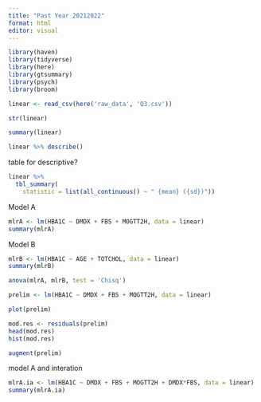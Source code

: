```yaml
---
title: "Past Year 20212022"
format: html
editor: visual
---
```


```r
library(haven)
library(tidyverse)
library(here)
library(gtsummary)
library(psych)
library(broom)
```


```r
linear <- read_csv(here('raw_data', 'Q3.csv'))
```


```r
str(linear)
```

```r
summary(linear)
```


```r
linear %>% describe()
```
table for descriptive?
```r
linear %>%
  tbl_summary(
    statistic = list(all_continuous() ~ " {mean} ({sd})"))
```


Model A
```r
mlrA <- lm(HBA1C ~ DMDX + FBS + MOGTT2H, data = linear)
summary(mlrA)
```
Model B
```r
mlrB <- lm(HBA1C ~ AGE + TOTCHOL, data = linear)
summary(mlrB)
```


```r
anova(mlrA, mlrB, test = 'Chisq')
```


```r
prelim <- lm(HBA1C ~ DMDX + FBS + MOGTT2H, data = linear)

```


```r
plot(prelim)
```


```r
mod.res <- residuals(prelim)
head(mod.res)
hist(mod.res)
```


```r
augment(prelim)
```
model A and interation
```r
mlrA.ia <- lm(HBA1C ~ DMDX + FBS + MOGTT2H + DMDX*FBS, data = linear)
summary(mlrA.ia)
```



